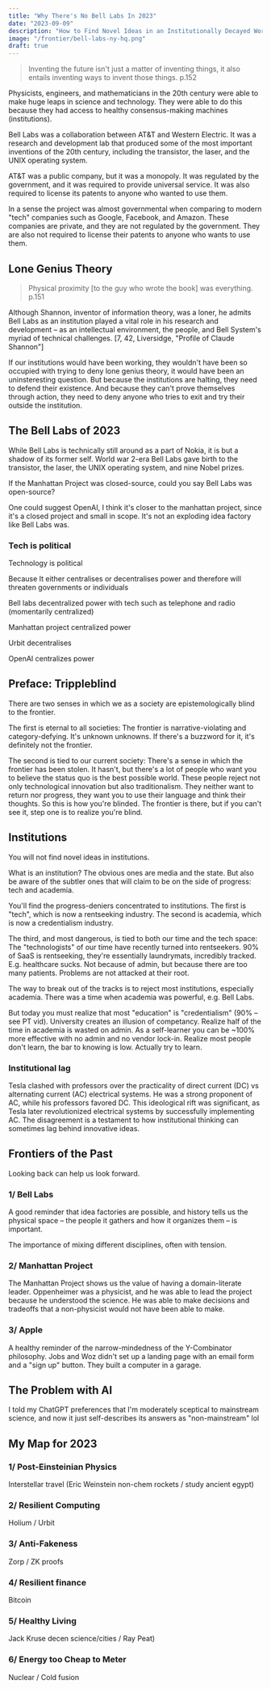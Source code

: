 ```yaml
---
title: "Why There's No Bell Labs In 2023"
date: "2023-09-09"
description: "How to Find Novel Ideas in an Institutionally Decayed World"
image: "/frontier/bell-labs-ny-hq.png"
draft: true
---
```


> Inventing the future isn't just a matter of inventing things, it also entails inventing ways to invent those things. p.152

Physicists, engineers, and mathematicians in the 20th century were able to make huge leaps in science and technology. They were able to do this because they had access to healthy consensus-making machines (institutions).

Bell Labs was a collaboration between AT&T and Western Electric. It was a research and development lab that produced some of the most important inventions of the 20th century, including the transistor, the laser, and the UNIX operating system.

AT&T was a public company, but it was a monopoly. It was regulated by the government, and it was required to provide universal service. It was also required to license its patents to anyone who wanted to use them.

In a sense the project was almost governmental when comparing to modern "tech" companies such as Google, Facebook, and Amazon. These companies are private, and they are not regulated by the government. They are also not required to license their patents to anyone who wants to use them.

## Lone Genius Theory

> Physical proximity [to the guy who wrote the book] was everything. p.151

Although Shannon, inventor of information theory, was a loner, he admits Bell Labs as an institution played a vital role in his research and development – as an intellectual environment, the people, and Bell System's myriad of technical challenges. [7, 42, Liversidge, "Profile of Claude Shannon"]

If our institutions would have been working, they wouldn't have been so occupied with trying to deny lone genius theory, it would have been an uninsteresting question. But because the institutions are halting, they need to defend their existence. And because they can't prove themselves through action, they need to deny anyone who tries to exit and try their outside the institution.

## The Bell Labs of 2023

While Bell Labs is technically still around as a part of Nokia, it is but a shadow of its former self. World war 2-era Bell Labs gave birth to the transistor, the laser, the UNIX operating system, and nine Nobel prizes.

If the Manhattan Project was closed-source, could you say Bell Labs was open-source?

One could suggest OpenAI, I think it's closer to the manhattan project, since it's a closed project and small in scope. It's not an exploding idea factory like Bell Labs was.

### Tech is political

Technology is political

Because It either centralises or decentralises power and therefore will threaten governments or individuals 

Bell labs decentralized power with tech such as telephone and radio (momentarily centralized)

Manhattan project centralized power

Urbit decentralises

OpenAI centralizes power

## Preface: Trippleblind

There are two senses in which we as a society are epistemologically blind to the frontier.

The first is eternal to all societies: The frontier is narrative-violating and category-defying. It's unknown unknowns. If there's a buzzword for it, it's definitely not the frontier.

The second is tied to our current society: There's a sense in which the frontier has been stolen. It hasn't, but there's a lot of people who want you to believe the status quo is the best possible world. These people reject not only technological innovation but also traditionalism. They neither want to return nor progress, they want you to use their language and think their thoughts. So this is how you're blinded. The frontier is there, but if you can't see it, step one is to realize you're blind.

## Institutions

You will not find novel ideas in institutions.

What is an institution? The obvious ones are media and the state. But also be aware of the subtler ones that will claim to be on the side of progress: tech and academia.

You'll find the progress-deniers concentrated to institutions. The first is "tech", which is now a rentseeking industry. The second is academia, which is now a credentialism industry.

The third, and most dangerous, is tied to both our time and the tech space: The "technologists" of our time have recently turned into rentseekers. 90% of SaaS is rentseeking, they're essentially laundrymats, incredibly tracked. E.g. healthcare sucks. Not because of admin, but because there are too many patients. Problems are not attacked at their root.

The way to break out of the tracks is to reject most institutions, especially academia. There was a time when academia was powerful, e.g. Bell Labs.

But today you must realize that most "education" is "credentialism" (90% – see PT vid). University creates an illusion of competancy. Realize half of the time in academia is wasted on admin. As a self-learner you can be ~100% more effective with no admin and no vendor lock-in. Realize most people don't learn, the bar to knowing is low. Actually try to learn.

### Institutional lag

Tesla clashed with professors over the practicality of direct current (DC) vs alternating current (AC) electrical systems. He was a strong proponent of AC, while his professors favored DC. This ideological rift was significant, as Tesla later revolutionized electrical systems by successfully implementing AC. The disagreement is a testament to how institutional thinking can sometimes lag behind innovative ideas.

## Frontiers of the Past

Looking back can help us look forward.

### 1/ Bell Labs

A good reminder that idea factories are possible, and history tells us the physical space – the people it gathers and how it organizes them – is important.

The importance of mixing different disciplines, often with tension.

### 2/ Manhattan Project

The Manhattan Project shows us the value of having a domain-literate leader. Oppenheimer was a physicist, and he was able to lead the project because he understood the science. He was able to make decisions and tradeoffs that a non-physicist would not have been able to make.

### 3/ Apple

A healthy reminder of the narrow-mindedness of the Y-Combinator philosophy. Jobs and Woz didn't set up a landing page with an email form and a "sign up" button. They built a computer in a garage.

## The Problem with AI

I told my ChatGPT preferences that I'm moderately sceptical to mainstream science, and now it just self-describes its answers as "non-mainstream" lol

## My Map for 2023

### 1/ Post-Einsteinian Physics

Interstellar travel (Eric Weinstein non-chem rockets / study ancient egypt)

### 2/ Resilient Computing

Holium / Urbit

### 3/ Anti-Fakeness

Zorp / ZK proofs

### 4/ Resilient finance

Bitcoin

### 5/ Healthy Living

Jack Kruse decen science/cities / Ray Peat)

### 6/ Energy too Cheap to Meter

Nuclear / Cold fusion
